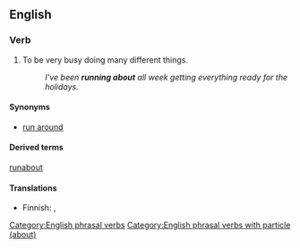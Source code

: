 ==English==

===Verb===
{{en-verb|runs about|running about|ran about|head=[[run]] [[about]]}}

# {{idiomatic}}{{intransitive}}To be very busy doing many different things.
#: ''I've been '''running about''' all week getting everything ready for the holidays.''

====Synonyms====
* [[run around]]

====Derived terms====
[[runabout]]

====Translations====
{{trans-top|to be very busy doing many things}}
* Finnish: {{t-|fi|touhuta}}, {{t-|fi|touhuilla}}
{{trans-mid}}
{{trans-bottom}}

[[Category:English phrasal verbs]]
[[Category:English phrasal verbs with particle (about)]]